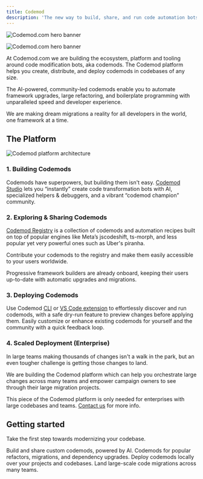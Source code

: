 ```yaml
---
title: Codemod
description: 'The new way to build, share, and run code automation bots, aka codemods.'
---
```


<img
  className="block dark:hidden"
  src="/images/intro/codemod-docs-hero-light.jpg"
  alt="Codemod.com hero banner"
/>

<img
  className="hidden dark:block"
  src="/images/intro/codemod-docs-hero-dark.jpg"
  alt="Codemod.com hero banner"
/>

At Codemod.com we are building the ecosystem, platform and tooling around code modification bots, aka codemods. The Codemod platform helps you create, distribute, and deploy codemods in codebases of any size.

The AI-powered, community-led codemods enable you to automate framework upgrades, large refactoring, and boilerplate programming with unparalleled speed and developer experience.

We are making dream migrations a reality for all developers in the world, one framework at a time.

## The Platform

<img
  src="/images/intro/codemod-platform-architecture.png"
  alt="Codemod platform architecture"
/>

### 1. Building Codemods

Codemods have superpowers, but building them isn't easy. [Codemod Studio](https://codemod.studio/) lets you “instantly” create code transformation bots with AI, specialized helpers & debuggers, and a vibrant “codemod champion” community.

### 2. Exploring & Sharing Codemods

[Codemod Registry](https://github.com/codemod-com/codemod-registry) is a collection of codemods and automation recipes built on top of popular engines like Meta’s jscodeshift, ts-morph, and less popular yet very powerful ones such as Uber's piranha. 

Contribute your codemods to the registry and make them easily accessible to your users worldwide.

Progressive framework builders are already onboard, keeping their users up-to-date with automatic upgrades and migrations.

### 3. Deploying Codemods

Use Codemod [CLI](https://docs.codemod.com/docs/cli) or [VS Code extension](https://codemod.com/extension) to effortlessly discover and run codemods, with a safe dry-run feature to preview changes before applying them. Easily customize or enhance existing codemods for yourself and the community with a quick feedback loop.

### 4. Scaled Deployment (Enterprise)

In large teams making thousands of changes isn't a walk in the park, but an even tougher challenge is getting those changes to land.

We are building the Codemod platform which can help you orchestrate large changes across many teams and empower campaign owners to see through their large migration projects.

This piece of the Codemod platform is only needed for enterprises with large codebases and teams. [Contact us](https://codemod.com/contact) for more info.

## Getting started

Take the first step towards modernizing your codebase.

<CardGroup cols={2}>
  <Card title="Codemod Studio" icon="screwdriver-wrench" href="/codemod-studio">
    Build and share custom codemods, powered by AI.
  </Card>
  <Card title="Codemod Registry" icon="grid-2-plus" href="/codemod-registry">
    Codemods for popular refactors, migrations, and dependency upgrades. 
  </Card>
  <Card title="CLI & IDE Extension" icon="terminal" href="/deploying-codemods">
    Deploy codemods locally over your projects and codebases.
  </Card>
  <Card title="Scaled Deployment (Enterprise) - Coming Soon" icon="rocket">
    Land large-scale code migrations across many teams.
  </Card>
</CardGroup>
